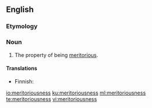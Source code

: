 ==English==

===Etymology===
{{suffix|meritorious|ness|lang=en}}

===Noun===
{{en-noun|-}}

# The property of being [[meritorious]].

====Translations====
{{trans-top|property}}
* Finnish: {{t+|fi|ansiokkuus}}
{{trans-mid}}
{{trans-bottom}}

[[io:meritoriousness]]
[[ku:meritoriousness]]
[[ml:meritoriousness]]
[[te:meritoriousness]]
[[vi:meritoriousness]]